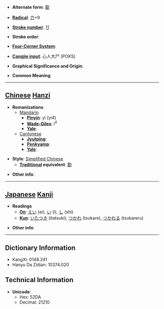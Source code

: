 * '''Alternate form''': [[勩]]

* '''[[Wiktionary:Chinese radical index| Radical]]''': [[Wiktionary:Chinese radical index 力|力]]+9

* '''[[Wiktionary:Chinese total strokes index|Stroke number]]''': [[Wiktionary:Chinese total strokes index 11|11]]

* '''Stroke order''': 

* '''[[Wiktionary:Chinese four corner index|Four-Corner System]]''': 

* '''[[Wiktionary:Chinese Cangjie index|Cangjie input]]''': 心人大尸 (POKS)

* '''Graphical Significance and Origin''': 

* '''Common Meaning'''

----

== [[Chinese]] [[Hanzi]] ==

* '''Romanizations'''
** [[Mandarin]]
*** '''[[Pinyin]]''': yì (yi4)
*** '''[[Wade-Giles]]''': i<sup>4</sup>
*** '''[[Yale]]''': 
**[[Cantonese]]
***'''[[Jyutping]]''':
***'''[[Penkyamp]]''': 
***'''[[Yale]]''': 

* '''Style''': [[Simplified Chinese]] 
** '''[[Traditional Chinese|Traditional]] equivalent''': [[勩]]

* '''Other info''': 

----

== [[Japanese]] [[Kanji]] ==

* '''Readings'''
** '''[[On]]''': [[えい]] (ei), [[い]] (i), [[し]] (shi)
** '''[[Kun]]''': [[いたつき]] (itatsuki), [[つかれ]] (tsukare), [[つかれる]] (tsukareru)

* '''Other info''':  

----

== Dictionary Information ==

* KangXi: 0148.241
* Hanyu Da Zidian: 10374.020

== Technical Information ==

* '''Unicode''':
** Hex: 52DA
** Decimal: 21210